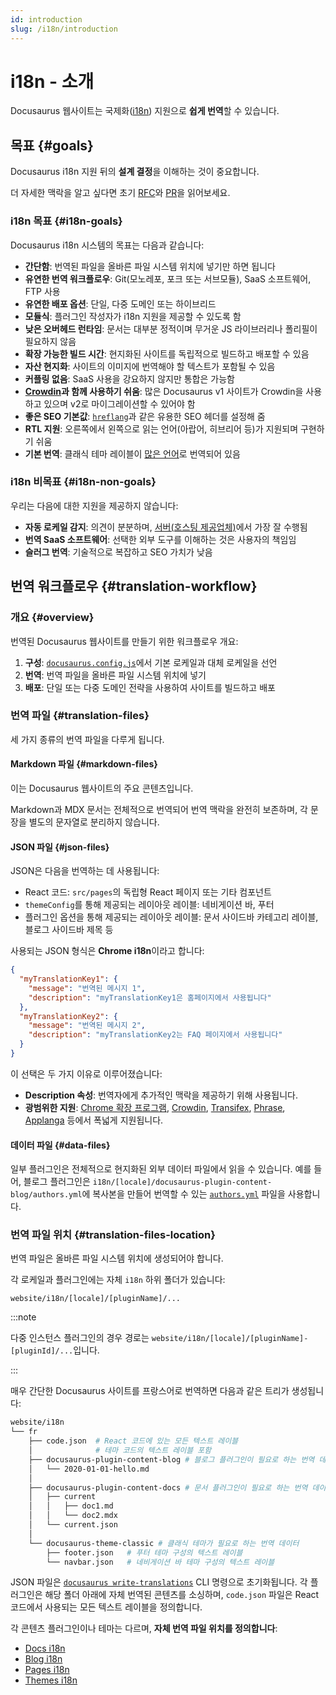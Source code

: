 ```yaml
---
id: introduction
slug: /i18n/introduction
---
```


# i18n - 소개

Docusaurus 웹사이트는 국제화([i18n](https://en.wikipedia.org/wiki/Internationalization_and_localization)) 지원으로 **쉽게 번역**할 수 있습니다.

## 목표 {#goals}

Docusaurus i18n 지원 뒤의 **설계 결정**을 이해하는 것이 중요합니다.

더 자세한 맥락을 알고 싶다면 초기 [RFC](https://github.com/facebook/docusaurus/issues/3317)와 [PR](https://github.com/facebook/docusaurus/pull/3325)을 읽어보세요.

### i18n 목표 {#i18n-goals}

Docusaurus i18n 시스템의 목표는 다음과 같습니다:

- **간단함**: 번역된 파일을 올바른 파일 시스템 위치에 넣기만 하면 됩니다
- **유연한 번역 워크플로우**: Git(모노레포, 포크 또는 서브모듈), SaaS 소프트웨어, FTP 사용
- **유연한 배포 옵션**: 단일, 다중 도메인 또는 하이브리드
- **모듈식**: 플러그인 작성자가 i18n 지원을 제공할 수 있도록 함
- **낮은 오버헤드 런타임**: 문서는 대부분 정적이며 무거운 JS 라이브러리나 폴리필이 필요하지 않음
- **확장 가능한 빌드 시간**: 현지화된 사이트를 독립적으로 빌드하고 배포할 수 있음
- **자산 현지화**: 사이트의 이미지에 번역해야 할 텍스트가 포함될 수 있음
- **커플링 없음**: SaaS 사용을 강요하지 않지만 통합은 가능함
- **[Crowdin](https://crowdin.com/)과 함께 사용하기 쉬움**: 많은 Docusaurus v1 사이트가 Crowdin을 사용하고 있으며 v2로 마이그레이션할 수 있어야 함
- **좋은 SEO 기본값**: [`hreflang`](https://developers.google.com/search/docs/advanced/crawling/localized-versions)과 같은 유용한 SEO 헤더를 설정해 줌
- **RTL 지원**: 오른쪽에서 왼쪽으로 읽는 언어(아랍어, 히브리어 등)가 지원되며 구현하기 쉬움
- **기본 번역**: 클래식 테마 레이블이 [많은 언어](https://github.com/facebook/docusaurus/tree/main/packages/docusaurus-theme-translations/locales)로 번역되어 있음

### i18n 비목표 {#i18n-non-goals}

우리는 다음에 대한 지원을 제공하지 않습니다:

- **자동 로케일 감지**: 의견이 분분하며, [서버(호스팅 제공업체)](../deployment.mdx)에서 가장 잘 수행됨
- **번역 SaaS 소프트웨어**: 선택한 외부 도구를 이해하는 것은 사용자의 책임임
- **슬러그 번역**: 기술적으로 복잡하고 SEO 가치가 낮음

## 번역 워크플로우 {#translation-workflow}

### 개요 {#overview}

번역된 Docusaurus 웹사이트를 만들기 위한 워크플로우 개요:

1. **구성**: [`docusaurus.config.js`](../api/docusaurus.config.js.mdx#i18n)에서 기본 로케일과 대체 로케일을 선언
2. **번역**: 번역 파일을 올바른 파일 시스템 위치에 넣기
3. **배포**: 단일 또는 다중 도메인 전략을 사용하여 사이트를 빌드하고 배포

### 번역 파일 {#translation-files}

세 가지 종류의 번역 파일을 다루게 됩니다.

#### Markdown 파일 {#markdown-files}

이는 Docusaurus 웹사이트의 주요 콘텐츠입니다.

Markdown과 MDX 문서는 전체적으로 번역되어 번역 맥락을 완전히 보존하며, 각 문장을 별도의 문자열로 분리하지 않습니다.

#### JSON 파일 {#json-files}

JSON은 다음을 번역하는 데 사용됩니다:

- React 코드: `src/pages`의 독립형 React 페이지 또는 기타 컴포넌트
- `themeConfig`를 통해 제공되는 레이아웃 레이블: 네비게이션 바, 푸터
- 플러그인 옵션을 통해 제공되는 레이아웃 레이블: 문서 사이드바 카테고리 레이블, 블로그 사이드바 제목 등

사용되는 JSON 형식은 **Chrome i18n**이라고 합니다:

```json
{
  "myTranslationKey1": {
    "message": "번역된 메시지 1",
    "description": "myTranslationKey1은 홈페이지에서 사용됩니다"
  },
  "myTranslationKey2": {
    "message": "번역된 메시지 2",
    "description": "myTranslationKey2는 FAQ 페이지에서 사용됩니다"
  }
}
```

이 선택은 두 가지 이유로 이루어졌습니다:

- **Description 속성**: 번역자에게 추가적인 맥락을 제공하기 위해 사용됩니다.
- **광범위한 지원**: [Chrome 확장 프로그램](https://developer.chrome.com/docs/extensions/mv2/i18n-messages/), [Crowdin](https://support.crowdin.com/file-formats/chrome-json/), [Transifex](https://docs.transifex.com/formats/chrome-json), [Phrase](https://help.phrase.com/help/chrome-json-messages), [Applanga](https://www.applanga.com/docs/formats/chrome_i18n_json) 등에서 폭넓게 지원됩니다.

#### 데이터 파일 {#data-files}

일부 플러그인은 전체적으로 현지화된 외부 데이터 파일에서 읽을 수 있습니다. 예를 들어, 블로그 플러그인은 `i18n/[locale]/docusaurus-plugin-content-blog/authors.yml`에 복사본을 만들어 번역할 수 있는 [`authors.yml`](../blog.mdx#global-authors) 파일을 사용합니다.

### 번역 파일 위치 {#translation-files-location}

번역 파일은 올바른 파일 시스템 위치에 생성되어야 합니다.

각 로케일과 플러그인에는 자체 `i18n` 하위 폴더가 있습니다:

```
website/i18n/[locale]/[pluginName]/...
```

:::note

다중 인스턴스 플러그인의 경우 경로는 `website/i18n/[locale]/[pluginName]-[pluginId]/...`입니다.

:::

매우 간단한 Docusaurus 사이트를 프랑스어로 번역하면 다음과 같은 트리가 생성됩니다:

```bash
website/i18n
└── fr
    ├── code.json  # React 코드에 있는 모든 텍스트 레이블
    │              # 테마 코드의 텍스트 레이블 포함
    ├── docusaurus-plugin-content-blog # 블로그 플러그인이 필요로 하는 번역 데이터
    │   └── 2020-01-01-hello.md
    │
    ├── docusaurus-plugin-content-docs # 문서 플러그인이 필요로 하는 번역 데이터
    │   ├── current
    │   │   ├── doc1.md
    │   │   └── doc2.mdx
    │   └── current.json
    │
    └── docusaurus-theme-classic # 클래식 테마가 필요로 하는 번역 데이터
        ├── footer.json   # 푸터 테마 구성의 텍스트 레이블
        └── navbar.json   # 네비게이션 바 테마 구성의 텍스트 레이블
```

JSON 파일은 [`docusaurus write-translations`](../cli.mdx#docusaurus-write-translations-sitedir) CLI 명령으로 초기화됩니다. 각 플러그인은 해당 폴더 아래에 자체 번역된 콘텐츠를 소싱하며, `code.json` 파일은 React 코드에서 사용되는 모든 텍스트 레이블을 정의합니다.

각 콘텐츠 플러그인이나 테마는 다르며, **자체 번역 파일 위치를 정의합니다**:

- [Docs i18n](../api/plugins/plugin-content-docs.mdx#i18n)
- [Blog i18n](../api/plugins/plugin-content-blog.mdx#i18n)
- [Pages i18n](../api/plugins/plugin-content-pages.mdx#i18n)
- [Themes i18n](../api/themes/theme-configuration.mdx#i18n)
